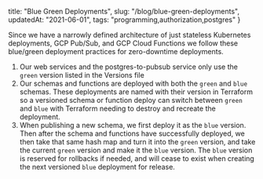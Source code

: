   title: "Blue Green Deployments",
  slug: "/blog/blue-green-deployments",
  updatedAt: "2021-06-01",
  tags: "programming,authorization,postgres"
}

Since we have a narrowly defined architecture of just stateless Kubernetes
deployments, GCP Pub/Sub, and GCP Cloud Functions we follow these blue/green
deployment practices for zero-downtime deployments.

1. Our web services and the postgres-to-pubsub service only use the `green`
  version listed in the Versions file
2. Our schemas and functions are deployed with both the `green` and `blue`
  schemas. These deployments are named with their version in Terraform so a
  versioned schema or function deploy can switch between `green` and `blue` with
  Terraform needing to destroy and recreate the deployment.
3. When publishing a new schema, we first deploy it as the `blue` version. Then
  after the schema and functions have successfully deployed, we then take that
  same hash map and turn it into the `green` version, and take the current
  `green` version and make it the `blue` version. The `blue` version is reserved
  for rollbacks if needed, and will cease to exist when creating the next
  versioned `blue` deployment for release.

